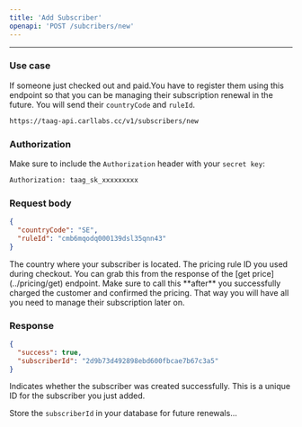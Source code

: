 ```yaml
---
title: 'Add Subscriber'
openapi: 'POST /subcribers/new'
---
```


---


### Use case

If someone just checked out and paid.You have to register them using this endpoint so that you can be managing their subscription renewal in the future.
You will send their `countryCode` and `ruleId`.
```bash POST
https://taag-api.carllabs.cc/v1/subscribers/new
```

### Authorization

Make sure to include the `Authorization` header with your `secret key`:

```bash
Authorization: taag_sk_xxxxxxxxx
```
### Request body
```json
{
  "countryCode": "SE",
  "ruleId": "cmb6mqodq000139dsl35qnn43"
}
```
<ResponseField name="countryCode" type="string" required> 
    The country where your subscriber is located.
</ResponseField> 

<ResponseField name="ruleId" type="string" required> 
    The pricing rule ID you used during checkout. 
    You can grab this from the response of the [get price](../pricing/get) endpoint. 
</ResponseField>

<Warning>
  Make sure to call this **after** you successfully charged the customer and confirmed the pricing. That way you will have all you need to manage their subscription later on.
</Warning>

### Response
```json
{
  "success": true,
  "subscriberId": "2d9b73d492898ebd600fbcae7b67c3a5"
}
```
<ResponseField name="success" type="boolean"> 
    Indicates whether the subscriber was created successfully. 
</ResponseField> 

<ResponseField name="subscriberId" type="string"> 
    This is a unique ID for the subscriber you just added. 
</ResponseField>

<Note>Store the `subscriberId` in your database for future renewals... </Note>